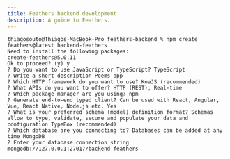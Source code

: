```yaml
---
title: Feathers backend development
description: A guide to Feathers.
---
```




```
thiagosouto@Thiagos-MacBook-Pro feathers-backend % npm create feathers@latest backend-feathers
Need to install the following packages:
create-feathers@5.0.11
Ok to proceed? (y) y
? Do you want to use JavaScript or TypeScript? TypeScript
? Write a short description Poems app
? Which HTTP framework do you want to use? KoaJS (recommended)
? What APIs do you want to offer? HTTP (REST), Real-time
? Which package manager are you using? npm
? Generate end-to-end typed client? Can be used with React, Angular, Vue, React Native, Node.js etc. Yes
? What is your preferred schema (model) definition format? Schemas allow to type, validate, secure and populate your data and configuration TypeBox (recommended)
? Which database are you connecting to? Databases can be added at any time MongoDB
? Enter your database connection string mongodb://127.0.0.1:27017/backend-feathers
```